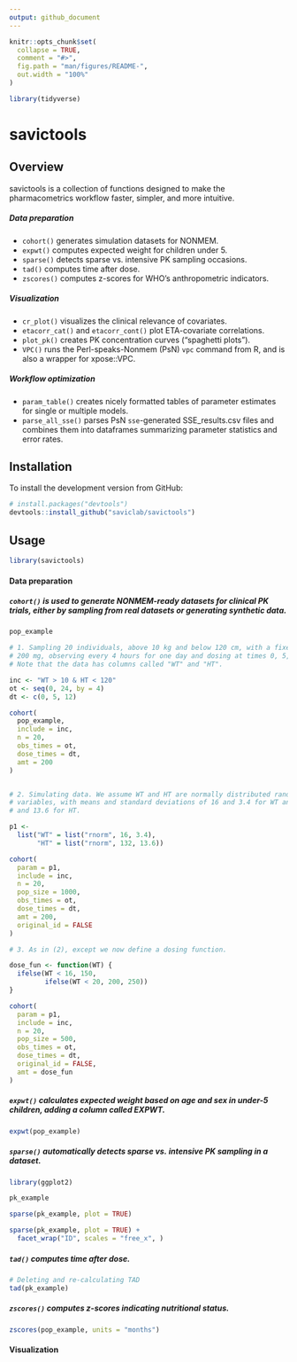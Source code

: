```yaml
---
output: github_document
---
```


<!-- README.md is generated from README.Rmd. Please edit that file -->

```r
knitr::opts_chunk$set(
  collapse = TRUE,
  comment = "#>",
  fig.path = "man/figures/README-",
  out.width = "100%"
)

library(tidyverse)
```

# savictools

## Overview
savictools is a collection of functions designed to make the pharmacometrics 
workflow faster, simpler, and more intuitive.

##### Data preparation
- `cohort()` generates simulation datasets for NONMEM.
- `expwt()` computes expected weight for children under 5.
- `sparse()` detects sparse vs. intensive PK sampling occasions.
- `tad()` computes time after dose.
- `zscores()` computes z-scores for WHO's anthropometric indicators.

##### Visualization
- `cr_plot()` visualizes the clinical relevance of covariates.
- `etacorr_cat()` and `etacorr_cont()` plot ETA-covariate correlations.
- `plot_pk()` creates PK concentration curves ("spaghetti plots").
- `VPC()` runs the Perl-speaks-Nonmem (PsN) `vpc` command from R, and is also a wrapper for xpose::VPC.

##### Workflow optimization
- `param_table()` creates nicely formatted tables of parameter estimates for single or multiple models.
- `parse_all_sse()` parses PsN `sse`-generated SSE_results.csv files and combines them into dataframes summarizing parameter statistics and error rates.


## Installation
To install the development version from GitHub:
``` r
# install.packages("devtools")
devtools::install_github("saviclab/savictools")
```

## Usage
```r
library(savictools)
```


#### Data preparation

##### `cohort()` is used to generate NONMEM-ready datasets for clinical PK trials, either by sampling from real datasets or generating synthetic data.
```r

pop_example

# 1. Sampling 20 individuals, above 10 kg and below 120 cm, with a fixed dose of
# 200 mg, observing every 4 hours for one day and dosing at times 0, 5, and 12.
# Note that the data has columns called "WT" and "HT".

inc <- "WT > 10 & HT < 120"
ot <- seq(0, 24, by = 4)
dt <- c(0, 5, 12)

cohort(
  pop_example,
  include = inc,
  n = 20,
  obs_times = ot,
  dose_times = dt,
  amt = 200
)


# 2. Simulating data. We assume WT and HT are normally distributed random
# variables, with means and standard deviations of 16 and 3.4 for WT and 132
# and 13.6 for HT.

p1 <-
  list("WT" = list("rnorm", 16, 3.4),
       "HT" = list("rnorm", 132, 13.6))

cohort(
  param = p1,
  include = inc,
  n = 20,
  pop_size = 1000,
  obs_times = ot,
  dose_times = dt,
  amt = 200,
  original_id = FALSE
)

# 3. As in (2), except we now define a dosing function.

dose_fun <- function(WT) {
  ifelse(WT < 16, 150,
         ifelse(WT < 20, 200, 250))
}

cohort(
  param = p1,
  include = inc,
  n = 20,
  pop_size = 500,
  obs_times = ot,
  dose_times = dt,
  original_id = FALSE,
  amt = dose_fun
)
```

##### `expwt()` calculates expected weight based on age and sex in under-5 children, adding a column called EXPWT.

```r
expwt(pop_example)
```


##### `sparse()` automatically detects sparse vs. intensive PK sampling in a dataset.

```r
library(ggplot2)

pk_example

sparse(pk_example, plot = TRUE)

sparse(pk_example, plot = TRUE) + 
  facet_wrap("ID", scales = "free_x", )
```

##### `tad()` computes time after dose.

```r
# Deleting and re-calculating TAD
tad(pk_example)
```

##### `zscores()` computes z-scores indicating nutritional status.

```r
zscores(pop_example, units = "months")
```


#### Visualization

